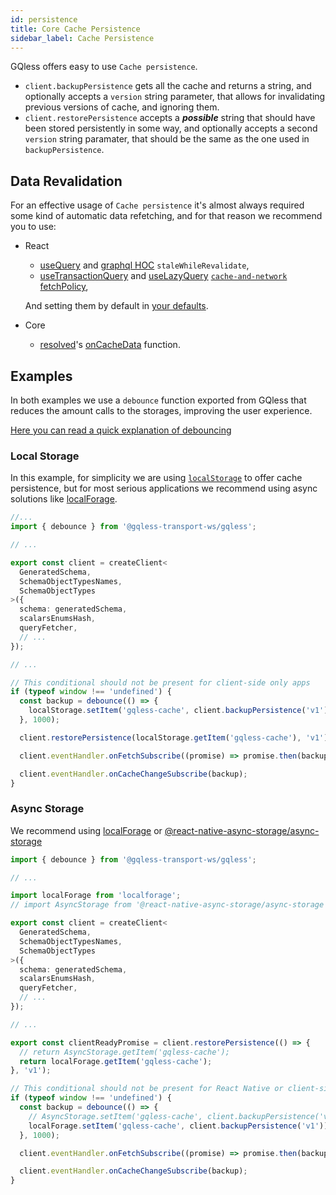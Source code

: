 ```yaml
---
id: persistence
title: Core Cache Persistence
sidebar_label: Cache Persistence
---
```


GQless offers easy to use `Cache persistence`.

- `client.backupPersistence` gets all the cache and returns a string, and optionally accepts a `version` string parameter, that allows for invalidating previous versions of cache, and ignoring them.
- `client.restorePersistence` accepts a **_possible_** string that should have been stored persistently in some way, and optionally accepts a second `version` string paramater, that should be the same as the one used in `backupPersistence`.

## Data Revalidation

For an effective usage of `Cache persistence` it's almost always required some kind of automatic data refetching,
and for that reason we recommend you to use:

- React

  - [useQuery](/react/fetching-data#usequery) and [graphql HOC](/react/fetching-data#graphql-hoc) `staleWhileRevalidate`,
  - [useTransactionQuery](/react/fetching-data#usetransactionquery) and [useLazyQuery](/react/fetching-data#uselazyquery) [`cache-and-network` fetchPolicy](/react/fetching-data#fetch-policy),

  And setting them by default in [your defaults](/react/config#defaults).

- Core
  - [resolved](/client/fetching-data#resolved)'s [onCacheData](/client/api/interfaces/resolveoptions#oncachedata) function.

## Examples

In both examples we use a `debounce` function exported from GQless that reduces the amount calls to the storages, improving the user experience.

[Here you can read a quick explanation of debouncing](https://dev.to/afrazchelsea/debouncing-v-s-throttling-what-s-the-difference-4k95)

### Local Storage

In this example, for simplicity we are using [`localStorage`](https://developer.mozilla.org/en-US/docs/Web/API/Window/localStorage) to offer cache persistence,
but for most serious applications we recommend using async solutions like [localForage](https://github.com/localForage/localForage).

```ts
//...
import { debounce } from '@gqless-transport-ws/gqless';

// ...

export const client = createClient<
  GeneratedSchema,
  SchemaObjectTypesNames,
  SchemaObjectTypes
>({
  schema: generatedSchema,
  scalarsEnumsHash,
  queryFetcher,
  // ...
});

// ...

// This conditional should not be present for client-side only apps
if (typeof window !== 'undefined') {
  const backup = debounce(() => {
    localStorage.setItem('gqless-cache', client.backupPersistence('v1'));
  }, 1000);

  client.restorePersistence(localStorage.getItem('gqless-cache'), 'v1');

  client.eventHandler.onFetchSubscribe((promise) => promise.then(backup));

  client.eventHandler.onCacheChangeSubscribe(backup);
}
```

### Async Storage

We recommend using [localForage](https://localforage.github.io/localForage/) or [@react-native-async-storage/async-storage](https://github.com/react-native-async-storage/async-storage)

```ts
import { debounce } from '@gqless-transport-ws/gqless';

// ...

import localForage from 'localforage';
// import AsyncStorage from '@react-native-async-storage/async-storage';

export const client = createClient<
  GeneratedSchema,
  SchemaObjectTypesNames,
  SchemaObjectTypes
>({
  schema: generatedSchema,
  scalarsEnumsHash,
  queryFetcher,
  // ...
});

// ...

export const clientReadyPromise = client.restorePersistence(() => {
  // return AsyncStorage.getItem('gqless-cache');
  return localForage.getItem('gqless-cache');
}, 'v1');

// This conditional should not be present for React Native or client-side only apps
if (typeof window !== 'undefined') {
  const backup = debounce(() => {
    // AsyncStorage.setItem('gqless-cache', client.backupPersistence('v1'));
    localForage.setItem('gqless-cache', client.backupPersistence('v1'));
  }, 1000);

  client.eventHandler.onFetchSubscribe((promise) => promise.then(backup));

  client.eventHandler.onCacheChangeSubscribe(backup);
}
```

###
